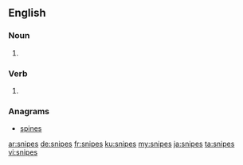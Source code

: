 ==English==

===Noun===
{{head|en|plural}}

# {{plural of|snipe|lang=en}}

===Verb===
{{head|en}}

# {{en-third-person singular of|snipe}}

===Anagrams===
* [[spines#English|spines]]

[[ar:snipes]]
[[de:snipes]]
[[fr:snipes]]
[[ku:snipes]]
[[my:snipes]]
[[ja:snipes]]
[[ta:snipes]]
[[vi:snipes]]